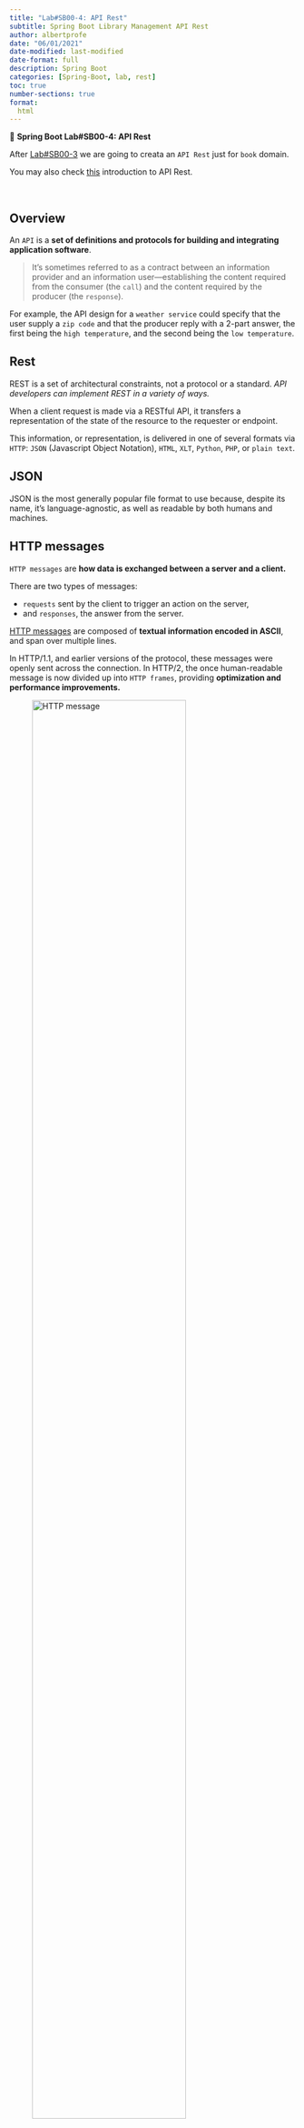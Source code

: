 ```yaml
---
title: "Lab#SB00-4: API Rest"
subtitle: Spring Boot Library Management API Rest
author: albertprofe
date: "06/01/2021"
date-modified: last-modified
date-format: full
description: Spring Boot
categories: [Spring-Boot, lab, rest]
toc: true
number-sections: true
format:
  html
---
```


::: {.labs}
📘 **Spring Boot Lab#SB00-4: API Rest**

After [Lab#SB00-3](/springboot/sblab0-3.qmd) we are going to creata an `API Rest` just for `book` domain.

You may also check [this](/markup/markup-quarto-api-rest.qmd) introduction to API Rest.
:::

</br>

## Overview

An `API` is a **set of definitions and protocols for building and integrating application software**.

> It’s sometimes referred to as a contract between an information provider and an information user—establishing the content required from the consumer (the `call`) and the content required by the producer (the `response`).

::: {.column-margin}
For example, the API design for a `weather service` could specify that the user supply a `zip code` and that the producer reply with a 2-part answer, the first being the `high temperature`, and the second being the `low temperature`.
:::

::: {.callout-note}
## Rest
REST is a set of architectural constraints, not a protocol or a standard. *API developers can implement REST in a variety of ways.*
:::

When a client request is made via a RESTful API, it transfers a representation of the state of the resource to the requester or endpoint.

This information, or representation, is delivered in one of several formats via `HTTP`: `JSON` (Javascript Object Notation), `HTML`, `XLT`, `Python`, `PHP`, or `plain text`. 

::: {.callout-note}
## JSON
JSON is the most generally popular file format to use because, despite its name, it’s language-agnostic, as well as readable by both humans and machines.
:::

## HTTP messages

`HTTP messages` are **how data is exchanged between a server and a client.**

There are two types of messages:

- `requests` sent by the client to trigger an action on the server,
- and `responses`, the answer from the server.

[HTTP messages](https://developer.mozilla.org/en-US/docs/Web/HTTP/Messages){.external} are composed of **textual information encoded in ASCII**, and span over multiple lines. 

::: {.column-margin}
In HTTP/1.1, and earlier versions of the protocol, these messages were openly sent across the connection. In HTTP/2, the once human-readable message is now divided up into `HTTP frames`, providing **optimization and performance improvements.**
:::

![HTTP message](/images/springboot/httpmsg2.png){width="80%"}

HTTP `requests`, and `responses`, share similar structure and are composed of:

1. **A start-line describing the requests to be implemented,** or its status of whether successful or a failure. This start-line is always a single line.
2. **An optional set of HTTP headers specifying the request,** or describing the body included in the message.
3. A blank line indicating all meta-information for the request has been sent.
4. **An optional body containing data associated with the request** (like content of an HTML form), or the document associated with a response. The presence of the body and its size is specified by the start-line and HTTP headers.

## HTTP status messages

- [HTTP status messages](https://www.w3schools.com/tags/ref_httpmessages.asp){.external}

![HTTP status messages poster](/images/springboot/httpstatus.png){width="40%"}

[Source-status-code-poster by Steve Schoger](https://www.steveschoger.com/status-code-poster/){.external}

## Library Management base project


- [Library Management 0.7](https://github.com/AlbertProfe/CifoJava2023/tree/4a2599405941d32bdf5431cde70a8052c845588e/LibraryManagement){.external}

## Folder-tree project

![Library Management](/images/springboot/LibraryManagement-apirest.png){width="40%"}


## API Rest `book`

Reference: 

- [Building a RESTful Web Service](https://spring.io/guides/gs/rest-service/){.external}
- [What is JSON](https://www.w3schools.com/whatis/whatis_json.asp){.external}
- [Library1 Rest Controller Book](https://github.com/AlbertProfe/cifojava2022-3/blob/master/library1/src/main/java/io/company/library/LibraryRestController.java){.external}
- [What is a REST API?](https://www.redhat.com/en/topics/api/what-is-a-rest-api){.external}

::: {.callout-note}
## @RestController Annotation
This **annotation** is used at the class level and allows the class to handle the requests made by the client. The RestController allows to handle all REST APIs such as GET, POST, Delete, and PUT requests. 
:::

We define a REST controller using the `@RestController` and @`RequestMapping `annotations. The controller handles requests related to books under the base path `"/api/book"`.

The `BookRestController` class has a dependency on the `BookService` class, which is automatically injected using the `@Autowired` annotation.

The controller has a `GET` method mapped to the `"/books"` path, which retrieves all the books using the `bookService.getAllBooks()` method and returns them as a `HashMap` with String keys and `Book` values.

::: {.column-margin}
This method can be accessed through a web browser or another client, and it will return the response in a format such as JSON or XML.
:::

```java
package com.example.myFirstSpring.restcontroller;

import com.example.myFirstSpring.model.Book;
import com.example.myFirstSpring.service.BookService;
import org.springframework.beans.factory.annotation.Autowired;
import org.springframework.web.bind.annotation.GetMapping;
import org.springframework.web.bind.annotation.RequestMapping;
import org.springframework.web.bind.annotation.RestController;
import java.util.HashMap;

@RestController
@RequestMapping("/api/book")
public class BookRestController {

    @Autowired
    BookService bookService;

    @GetMapping ("/books")
    public HashMap<String, Book> getAllBooks(){

      return bookService.getAllBooks();


    }
}
```

## Postman

[Postman](https://www.postman.com/){.external} is a p**opular API development tool used by developers to test, design, and document APIs**.

With `Postman`, developers **can send requests to APIs and receive responses**, allowing them to check the functionality of the API and identify any issues that need to be fixed.

Postman also allows developers to create collections of requests and to collaborate with other developers by sharing these collections.

### Install Postman in Linux Mint

``` terminal

$ sudo rm /etc/apt/preferences.d/nosnap.pref
$ sudo apt update
$ sudo apt install snapd
$ sudo snap install postman


```

**endpoint**: `http://localhost:8086/api/book/books`

![Postman](/images/springboot/postman.png){width="40%"}

## Swagger

[Swagger](https://swagger.io/){.external}, on the other hand, **is an open-source framework for designing and documenting APIs.**

With `Swagger`, developers **can create an API specification that defines the endpoints, parameters, and responses of an API.** 

This specification **can then be used to generate documentation, client libraries, and server stubs in multiple programming languages.**

`Swagger` also includes a user interface called Swagger UI, which allows developers to interact with an API and explore its endpoints and responses.

### Add `Swagger` to Spring

Add `Swagger` to project, [swagger web](https://swagger.io/tools/swaggerhub/) and **refactor**:

1. [URL swagger](http://localhost:8080/swagger-ui.html) : 
   
> `http://localhost:8080/swagger-ui.html`
   
2. Java Version and dependencies 

``` c
  <properties>
              <java.version>11</java.version>
  </properties>
```
Dependencies:

``` c
  <!-- https://mvnrepository.com/artifact/io.springfox/springfox-swagger2 -->
    <dependency>
          <groupId>io.springfox</groupId>
          <artifactId>springfox-swagger2</artifactId>
          <version>2.9.2</version>
  </dependency>

  <!-- https://mvnrepository.com/artifact/io.springfox/springfox-swagger-ui -->
  <dependency>
        <groupId>io.springfox</groupId>
        <artifactId>springfox-swagger-ui</artifactId>
        <version>2.9.2</version>
  </dependency>
```

3. Annotation:
   
> @EnableSwagger2 in Main

4. application.properties:

> spring.mvc.pathmatch.matching-strategy=ant-path-matcher

5. java class config:
   
``` java
import org.springframework.context.annotation.Bean;
import org.springframework.context.annotation.Configuration;
import springfox.documentation.builders.PathSelectors;
import springfox.documentation.builders.RequestHandlerSelectors;
import springfox.documentation.spi.DocumentationType;
import springfox.documentation.spring.web.plugins.Docket;
import springfox.documentation.swagger2.annotations.EnableSwagger2;

@EnableSwagger2
@Configuration
public class SpringFoxConfig {

    @Bean
    public Docket api() {
        return new Docket(DocumentationType.SWAGGER_2)
                .select()
                .apis(RequestHandlerSelectors
                .any())
                .paths(PathSelectors
                .any())
                .build();
    }
}
```


## Versions

**endpoint**: `http://localhost:8090/api/book/books`

| Code Version | Commit | Folder-Tree | Screeshoots |
| -- | -- | -- | -- |
| [Library Management Rest 0.0](https://github.com/AlbertProfe/CifoJava2023/tree/de0b6481a5440b6f0b61b36801676bf02409a402/LibraryManagementRest){.external}  | create project pom and refactoring, CRUD: [read](https://github.com/AlbertProfe/CifoJava2023/blob/de0b6481a5440b6f0b61b36801676bf02409a402/LibraryManagementRest/src/main/java/com/example/myFirstSpring/restcontroller/BookRestController.java#L18){.external} all books | [Basic Structure](/images/springboot/LibraryManagementRest-v0.0-project.png){width="60%"} | [localhost:8090/api/book/books](/images/springboot/LibraryManagementRest-v0.0-1.png){width="80%"} |
| [Library Management Rest 0.1](https://github.com/AlbertProfe/CifoJava2023/tree/cdee65c2c0afa44adb8c0a967de22c9a57a993a1/LibraryManagementRest){.external}  | CRUD: delete book | - | [localhost:8090/api/book/deleteBook](/images/springboot/LibraryManagementRest-v0.1-1.png){width="80%"} |
| [Library Management Rest 0.2](https://github.com/AlbertProfe/CifoJava2023/tree/b5fcf2a90186f66a58f119dfaf17ee0be0ddb47c/LibraryManagementRest){.external}  | CRUD: create book & create borrow by ids| - | [localhost:8090/api/book/books](/images/springboot/LibraryManagementRest-v0.2-1.png){width="80%"} - [localhost:8090/api/user/users](/images/springboot/LibraryManagementRest-v0.2-3.png){width="80%"} - [localhost:8090/api/borrow/createBorrow](/images/springboot/LibraryManagementRest-v0.2-2.png){width="80%"}|
| [Library Management Rest 0.3](https://github.com/AlbertProfe/CifoJava2023/tree/700854752bbc5d420e968744f2a0a3bfe7db1e47/LibraryManagementRest){.external}  | CRUD: update book | - | [localhost:8090/api/book/updateBook](){width="80%"} |

### Postman apis

| Domain | Link | Objects | Screeshoots |
| -- | -- | -- | -- |
| books | [postman link](https://restless-comet-543993.postman.co/workspace/CifoJava2023~7b247b84-dbad-483c-be9a-c0fe5d691413/collection/7473960-c1620d8c-c576-4e34-8af4-0c9f990b6dfa?action=share&creator=7473960){.external} | `book` |  |
| borrow | [postman link](https://restless-comet-543993.postman.co/workspace/CifoJava2023~7b247b84-dbad-483c-be9a-c0fe5d691413/collection/7473960-b26c4d68-8937-49c1-97d1-fc4919283023?action=share&creator=7473960){.external} | `book` `user` `borrow` |  |
| user | [postman link](https://restless-comet-543993.postman.co/workspace/CifoJava2023~7b247b84-dbad-483c-be9a-c0fe5d691413/collection/7473960-ccbd64c8-014d-4c44-9707-619aee02eeb3?action=share&creator=7473960){.external} | `user` |  |


<!--- navLinks -->
<br><br>
<div class=row>
<br>
<div class='column left previous'>
<br>
[{{< fa solid arrow-left >}} Spring Boot: Data](/springboot/boot-concepts-data.qmd)
<br>
</div>
<br>
<div class='column center'>
<br>
[{{< fa solid arrow-up >}} top](#top)
<br>
</div>
<br>
<div class='column right next'>
<br>
[Lab 2: Spring Boot Projects  {{< fa solid arrow-right >}}](/springboot/sblab2.qmd)
<br>
</div>
<br>
</div>
